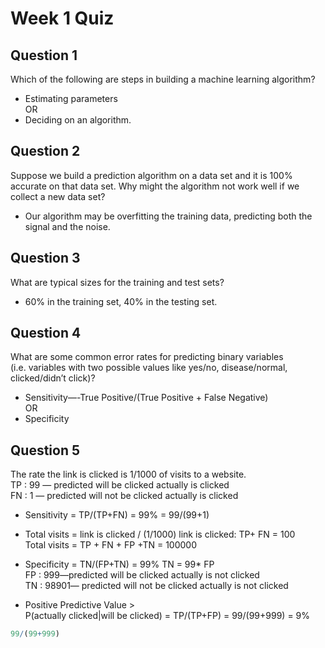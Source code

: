 # Week 1 Quiz
## Question 1 
Which of the following are steps in building a machine learning algorithm?   

* Estimating parameters  
OR  
* Deciding on an algorithm.

## Question 2
Suppose we build a prediction algorithm on a data set and it is 100% accurate
on that data set. Why might the algorithm not work well if we collect a new 
data set?    

* Our algorithm may be overfitting the training data, predicting both the signal
and the noise.

## Question 3
What are typical sizes for the training and test sets?  

* 60% in the training set, 40% in the testing set.

## Question 4
What are some common error rates for predicting binary variables (i.e. variables
with two possible values like yes/no, disease/normal, clicked/didn't click)?   

* Sensitivity----True Positive/(True Positive + False Negative)  
OR  
* Specificity

## Question 5
The rate the link is clicked is 1/1000 of visits to a website.  
TP : 99 --- predicted will be clicked actually is clicked    
FN : 1 --- predicted will not be clicked actually is clicked     

* Sensitivity = TP/(TP+FN) = 99% = 99/(99+1)

* Total visits = link is clicked / (1/1000)
link is clicked: TP+ FN = 100  
Total visits = TP + FN + FP +TN = 100000  

* Specificity = TN/(FP+TN) = 99%
TN = 99* FP  
FP : 999---predicted will be clicked actually is not clicked  
TN : 98901--- predicted will not be clicked actually is not clicked

* Positive Predictive Value >  
   P(actually clicked|will be clicked) = TP/(TP+FP) = 99/(99+999) = 9%
```r
99/(99+999)
```